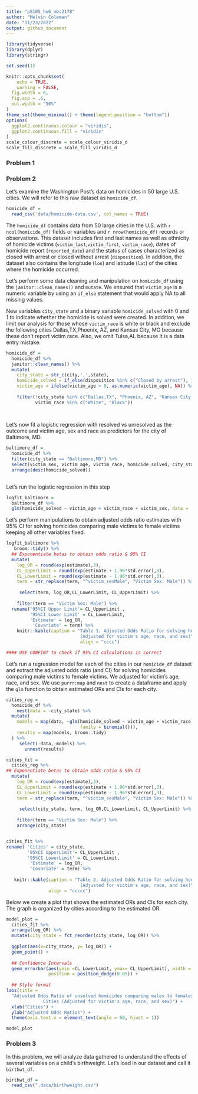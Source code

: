 ```yaml
---
title: "p8105_hw6_mbc2178"
author: "Melvin Coleman"
date: "11/23/2022"
output: github_document
---
```


```r
library(tidyverse)
library(dplyr)
library(stringr)

set.seed(1)

knitr::opts_chunk$set(
	echo = TRUE,
	warning = FALSE,
  fig.width = 6,
  fig.asp = .6,
  out.width = "90%"
)
theme_set(theme_minimal() + theme(legend.position = "bottom"))
options(
  ggplot2.continuous.colour = "viridis",
  ggplot2.continuous.fill = "viridis"
)
scale_colour_discrete = scale_colour_viridis_d
scale_fill_discrete = scale_fill_viridis_d
```

### Problem 1 



### Problem 2 

Let's examine the Washington Post's data on homicides in 50 large U.S. cities. 
We will refer to this raw dataset as `homicide_df`.

```r
homicide_df =
  read_csv('data/homicide-data.csv', col_names = TRUE) 
```

The `homicide_df` contains data from 50 large cities in the U.S. with `r ncol(homicide_df)`
fields or variables and `r nrow(homicide_df)` records or observations. This dataset includes
first and last names as well as ethnicity of homicide victims (`victim_last`,`victim_first`,
`victim_race`), dates of homicide report (`reported_date`) and the status of cases characterized
as closed with arrest or closed without arrest (`disposition`). In addition, the 
dataset also contains the longitude (`lon`) and latitude (`lat`) of the cities 
where the homicide occurred. 

Let's perform some data cleaning and manipulation on `homicide_df` using the 
`janitor::clean_names()` and `mutate`. We ensured that `victim_age` is a numeric 
variable by using an `if_else` statement that would apply NA to all missing values.

New variables `city_state` and a binary variable `homicide_solved` with 0 and 1 to 
indicate whether the homicide is solved were created. In addition, we limit our 
analysis for those whose `victim_race` is white or black and exclude the following 
cities Dallas,TX,Phoenix, AZ, and Kansas City, MO because these don’t report victim 
race. Also, we omit Tulsa,AL because it is a data entry mistake.

```r
homicide_df =
  homicide_df %>% 
  janitor::clean_names() %>% 
  mutate(
    city_state = str_c(city,',',state),
    homicide_solved = if_else(disposition %in% c("Closed by arrest"), 1, 0),
    victim_age = ifelse(victim_age > 0, as.numeric(victim_age), NA)) %>% 
    
    filter(!city_state %in% c("Dallas,TX", "Phoenix, AZ", "Kansas City, MO","Tulsa,AL"),
           victim_race %in% c("White", "Black")) 
  
    
```

Let's now fit a logistic regression with resolved vs unresolved as the outcome and
victim age, sex and race as predictors for the city of Baltimore, MD. 

```r
baltimore_df = 
  homicide_df %>% 
  filter(city_state == "Baltimore,MD") %>% 
  select(victim_sex, victim_age, victim_race, homicide_solved, city_state) %>% 
  arrange(desc(homicide_solved))
  
```
Let's run the logistic regression in this step
```r
   
logfit_baltimore = 
  baltimore_df %>% 
  glm(homicide_solved ~ victim_age + victim_race + victim_sex, data = ., family = binomial()) 

```

Let's perform manipulations to obtain adjusted odds ratio estimates with 95% CI for 
solving homicides comparing male victims to female victims keeping all other variables fixed.


```r
logfit_baltimore %>% 
   broom::tidy() %>% 
  ## Exponentiate betas to obtain odds ratio & 95% CI
  mutate(
    log_OR = round(exp(estimate),3),
    CL_UpperLimit = round(exp(estimate + 1.96*std.error),3),
    CL_LowerLimit = round(exp(estimate - 1.96*std.error),3),
    term = str_replace(term, "^victim_sexMale", "Victim Sex: Male")) %>% 
  
     select(term, log_OR,CL_LowerLimit, CL_UpperLimit) %>% 
  
    filter(term == "Victim Sex: Male") %>% 
  rename('95%CI Upper Limit'= CL_UpperLimit ,
         '95%CI Lower Limit' = CL_LowerLimit,
         'Estimate' = log_OR,
          'Covariate' = term) %>% 
    knitr::kable(caption = "Table 1. Adjusted Odds Ratio for solving homicides <br>
                            (Adjusted for victim's age, race, and sex)", 
                            align = "cccc")

#### USE CONFINT to check if 95% CI calculations is correct 
```

Let's run a regression model for each of the cities in our `homicide_df` dataset
and extract the adjusted odds ratio (and CI) for solving homicides comparing male 
victims to female victims. We adjusted for victim's age, race, and sex.
We use `purrr:map` and `nest` to create a dataframe 
and apply the `glm` function to obtain estimated ORs and CIs for each city.

```r
cities_reg = 
  homicide_df %>% 
    nest(data = -city_state) %>% 
  mutate(
    models = map(data, ~glm(homicide_solved ~ victim_age + victim_race + victim_sex, data = .x, 
                            family = binomial())),
    results = map(models, broom::tidy)
  ) %>% 
     select(-data,-models) %>% 
       unnest(results) 
```

```r
cities_fit = 
  cities_reg %>% 
## Exponentiate betas to obtain odds ratio & 95% CI
  mutate(
    log_OR = round(exp(estimate),3),
    CL_UpperLimit = round(exp(estimate + 1.96*std.error),3),
    CL_LowerLimit = round(exp(estimate - 1.96*std.error),3),
    term = str_replace(term, "^victim_sexMale", "Victim Sex: Male")) %>% 
  
     select(city_state, term, log_OR,CL_LowerLimit, CL_UpperLimit) %>% 
  
    filter(term == "Victim Sex: Male") %>% 
    arrange(city_state) 


cities_fit %>% 
rename( 'Cities' = city_state, 
        '95%CI UpperLimit'= CL_UpperLimit ,
        '95%CI LowerLimit' = CL_LowerLimit,
         'Estimate' = log_OR,
         'Covariate' = term) %>% 
  
   knitr::kable(caption = "Table 2. Adjusted Odds Ratio for solving homicides in 50 cities <br>
                            (Adjusted for victim's age, race, and sex)", 
                align = "ccccc")
```

Below we create a plot that shows the estimated ORs and CIs for each city. The 
graph is organized by cities according to the estimated OR. 

```r
model_plot = 
  cities_fit %>% 
  arrange(log_OR) %>% 
  mutate(city_state = fct_reorder(city_state, log_OR)) %>% 
  
  ggplot(aes(x=city_state, y= log_OR)) + 
  geom_point() +
  
  ## Confidence Intervals 
  geom_errorbar(aes(ymin =CL_LowerLimit, ymax= CL_UpperLimit), width =.2, 
                position = position_dodge(0.05)) +
  
  ## Style format
labs(title = 
  "Adjusted Odds Ratio of unsolved homicides comparing males to females across U.S. 
              Cities (Adjusted for victim's age, race, and sex)") +
  xlab("Cities") +
  ylab("Adjusted Odds Ratios") +
  theme(axis.text.x = element_text(angle = 60, hjust = 1)) 

model_plot

```


### Problem 3 

In this problem, we will analyze data gathered to understand the effects of several
variables on a child's birthweight. 
Let's load in our dataset and call it `birthwt_df`.

```r

birthwt_df = 
  read_csv(".data/birthweight.csv")
```





